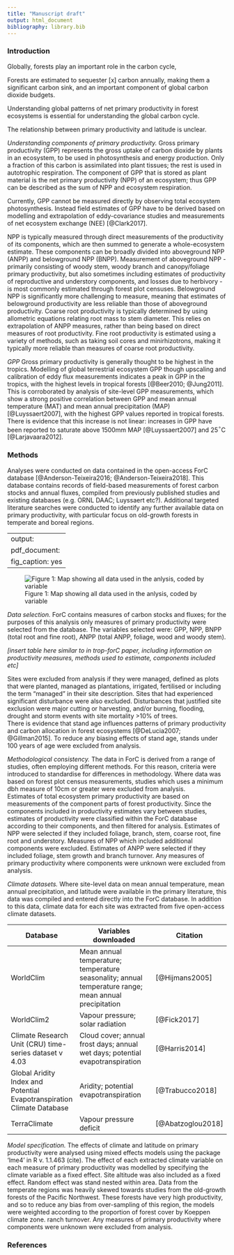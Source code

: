 ```yaml
---
title: "Manuscript draft"
output: html_document
bibliography: library.bib
---
```

  
### Introduction

Globally, forests play an important role in the carbon cycle, 

Forests are estimated to sequester [x] carbon annually, making them a significant carbon sink, and an important component of global carbon dioxide budgets.

Understanding global patterns of net primary productivity in forest ecosystems is essential for understanding the global carbon cycle. 

The relationship between primary productivity and latitude is unclear. 

*Understanding components of primary productivity.* Gross primary productivity (GPP) represents the gross uptake of carbon dioxide by plants in an ecosystem, to be used in photosynthesis and energy production. Only a fraction of this carbon is assimilated into plant tissues; the rest is used in autotrophic respiration. The component of GPP that is stored as plant material is the net primary productivity (NPP) of an ecosystem; thus GPP can be described as the sum of NPP and ecosystem respiration.  
  
Currently, GPP cannot be measured directly by observing total ecosystem photosynthesis. Instead field estimates of GPP have to be derived based on modelling and extrapolation of eddy-covariance studies and measurements of net ecosystem exchange (NEE) [@Clark2017].  
  
NPP is typically measured through direct measurements of the productivity of its components, which are then summed to generate a whole-ecosystem estimate. These components can be broadly divided into aboveground NPP (ANPP) and belowground NPP (BNPP). Measurement of aboveground NPP - primarily consisting of woody stem, woody branch and canopy/foliage primary productivity, but also sometimes including estimates of productivity of reproductive and understory components, and losses due to herbivory - is most commonly estimated through forest plot censuses. Belowground NPP is significantly more challenging to measure, meaning that estimates of belowground productivity are less reliable than those of aboveground productivity. Coarse root productivity is typically determined by using allometric equations relating root mass to stem diameter. This relies on extrapolation of ANPP measures, rather than being based on direct measures of root productivity. Fine root productivity is estimated using a variety of methods, such as taking soil cores and minirhizotrons, making it typically more reliable than measures of coarse root productivity.   
  
*GPP* Gross primary productivity is generally thought to be highest in the tropics. Modelling of global terrestrial ecosystem GPP though upscaling and calibration of eddy flux measurements indicates a peak in GPP in the tropics, with the highest levels in tropical forests [@Beer2010; @Jung2011]. This is corroborated by analysis of site-level GPP measurements, which show a strong positive correlation between GPP and mean annual temperature (MAT) and mean annual precipitation (MAP) [@Luyssaert2007], with the highest GPP values reported in tropical forests. There is evidence that this increase is not linear: increases in GPP have been reported to saturate above 1500mm MAP [@Luyssaert2007] and 25$^\circ$C [@Larjavaara2012].

### Methods  
    
Analyses were conducted on data contained in the open-access ForC database [@Anderson-Teixeira2016; @Anderson-Teixeira2018]. This database contains records of field-based measurements of forest carbon stocks and annual fluxes, compiled from previously published studies and existing databases (e.g. ORNL DAAC; Luyssaert etc?). Additional targeted literature searches were conducted to identify any further available data on primary productivity, with particular focus on old-growth forests in temperate and boreal regions.  

---
output:
  pdf_document:
    fig_caption: yes
---

![Figure 1: Map showing all data used in the anlysis, coded by variable \label{figurelabel}](distribution_all_variables.png)
  
  
  
  
*Data selection.* ForC contains measures of carbon stocks and fluxes; for the purposes of this analysis only measures of primary productivity were selected from the database. The variables selected were: GPP, NPP, BNPP (total root and fine root), ANPP (total ANPP, foliage, wood and woody stem). 
  
*[insert table here similar to in trop-forC paper, including information on productivity measures, methods used to estimate, components included etc]*
  
Sites were excluded from analysis if they were managed, defined as plots that were planted, managed as plantations, irrigated, fertilised or including the term "managed" in their site description. Sites that had experienced significant disturbance were also excluded. Disturbances that justified site exclusion were major cutting or harvesting, and/or burning, flooding, drought and storm events with site mortality >10% of trees.  
There is evidence that stand age influences patterns of primary productivity and carbon allocation in forest ecosystems [@DeLucia2007; @Gillman2015]. To reduce any biasing effects of stand age, stands under 100 years of age were excluded from analysis.  
  
*Methodological consistency.* The data in ForC is derived from a range of studies, often employing different methods. For this reason, criteria were introduced to standardise for differences in methodology. Where data was based on forest plot census measurements, studies which uses a minimum dbh measure of 10cm or greater were excluded from analysis.  
Estimates of total ecosystem primary productivity are based on measurements of the component parts of forest productivity. Since the components included in productivity estimates vary between studies, estimates of productivity were classified within the ForC database according to their components, and then filtered for analysis. Estimates of NPP were selected if they included foliage, branch, stem, coarse root, fine root and understory. Measures of NPP which included additional components were excluded. Estimates of ANPP were selected if they included foliage, stem growth and branch turnover. Any measures of primary productivity where components were unknown were excluded from analysis. 
  
*Climate datasets.* Where site-level data on mean annual temperature, mean annual precipitation, and latitude were available in the primary literature, this data was compiled and entered directly into the ForC database. In addition to this data, climate data for each site was extracted from five open-access climate datasets. 
  

| Database | Variables downloaded | Citation |
|---------------|-------------------------------------------------|-------------------|
| WorldClim | Mean annual temperature; temperature seasonality; annual temperature range; mean annual precipitation | [@Hijmans2005] |
| WorldClim2 | Vapour pressure; solar radiation | [@Fick2017] |
| Climate Research Unit (CRU) time-series dataset v 4.03 | Cloud cover; annual frost days; annual wet days; potential evapotranspiration | [@Harris2014] |
| Global Aridity Index and Potential Evapotranspiration Climate Database | Aridity; potential evapotranspiration | [@Trabucco2018] |
| TerraClimate | Vapour pressure deficit | [@Abatzoglou2018] |
  
*Model specification.* The effects of climate and latitude on primary productivity were analysed using mixed effects models using the package 'lme4' in R v. 1.1.463 (cite). The effect of each extracted climate variable on each measure of primary productivity was modelled by specifying the climate variable as a fixed effect. Site altitude was also included as a fixed effect. Random effect was stand nested within area. Data from the temperate regions was heavily skewed towards studies from the old-growth forests of the Pacific Northwest. These forests have very high productivity, and so to reduce any bias from over-sampling of this region, the models were weighted according to the proportion of forest cover by Koeppen climate zone. 
ranch turnover. Any measures of primary productivity where components were unknown were excluded from analysis. 
  
  
### References
